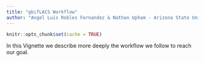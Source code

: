 ```yaml
---
title: "gbifLACS Workflow"
author: "Angel Luis Robles Fernandez & Nathan Upham - Arizona State University"
---
```



```r
knitr::opts_chunk$set(cache = TRUE)
```

In this Vignette we describe more deeply the workflow we follow to reach our goal.
